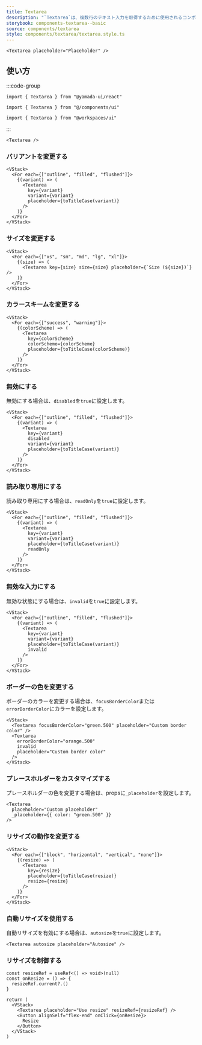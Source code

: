 ```yaml
---
title: Textarea
description: "`Textarea`は、複数行のテキスト入力を取得するために使用されるコンポーネントです。"
storybook: components-textarea--basic
source: components/textarea
style: components/textarea/textarea.style.ts
---
```


```tsx preview
<Textarea placeholder="Placeholder" />
```

## 使い方

:::code-group

```tsx [package]
import { Textarea } from "@yamada-ui/react"
```

```tsx [alias]
import { Textarea } from "@/components/ui"
```

```tsx [monorepo]
import { Textarea } from "@workspaces/ui"
```

:::

```tsx
<Textarea />
```

### バリアントを変更する

```tsx preview
<VStack>
  <For each={["outline", "filled", "flushed"]}>
    {(variant) => (
      <Textarea
        key={variant}
        variant={variant}
        placeholder={toTitleCase(variant)}
      />
    )}
  </For>
</VStack>
```

### サイズを変更する

```tsx preview
<VStack>
  <For each={["xs", "sm", "md", "lg", "xl"]}>
    {(size) => (
      <Textarea key={size} size={size} placeholder={`Size (${size})`} />
    )}
  </For>
</VStack>
```

### カラースキームを変更する

```tsx preview
<VStack>
  <For each={["success", "warning"]}>
    {(colorScheme) => (
      <Textarea
        key={colorScheme}
        colorScheme={colorScheme}
        placeholder={toTitleCase(colorScheme)}
      />
    )}
  </For>
</VStack>
```

### 無効にする

無効にする場合は、`disabled`を`true`に設定します。

```tsx preview
<VStack>
  <For each={["outline", "filled", "flushed"]}>
    {(variant) => (
      <Textarea
        key={variant}
        disabled
        variant={variant}
        placeholder={toTitleCase(variant)}
      />
    )}
  </For>
</VStack>
```

### 読み取り専用にする

読み取り専用にする場合は、`readOnly`を`true`に設定します。

```tsx preview
<VStack>
  <For each={["outline", "filled", "flushed"]}>
    {(variant) => (
      <Textarea
        key={variant}
        variant={variant}
        placeholder={toTitleCase(variant)}
        readOnly
      />
    )}
  </For>
</VStack>
```

### 無効な入力にする

無効な状態にする場合は、`invalid`を`true`に設定します。

```tsx preview
<VStack>
  <For each={["outline", "filled", "flushed"]}>
    {(variant) => (
      <Textarea
        key={variant}
        variant={variant}
        placeholder={toTitleCase(variant)}
        invalid
      />
    )}
  </For>
</VStack>
```

### ボーダーの色を変更する

ボーダーのカラーを変更する場合は、`focusBorderColor`または`errorBorderColor`にカラーを設定します。

```tsx preview
<VStack>
  <Textarea focusBorderColor="green.500" placeholder="Custom border color" />
  <Textarea
    errorBorderColor="orange.500"
    invalid
    placeholder="Custom border color"
  />
</VStack>
```

### プレースホルダーをカスタマイズする

プレースホルダーの色を変更する場合は、propsに`_placeholder`を設定します。

```tsx preview
<Textarea
  placeholder="Custom placeholder"
  _placeholder={{ color: "green.500" }}
/>
```

### リサイズの動作を変更する

```tsx preview
<VStack>
  <For each={["block", "horizontal", "vertical", "none"]}>
    {(resize) => (
      <Textarea
        key={resize}
        placeholder={toTitleCase(resize)}
        resize={resize}
      />
    )}
  </For>
</VStack>
```

### 自動リサイズを使用する

自動リサイズを有効にする場合は、`autosize`を`true`に設定します。

```tsx preview
<Textarea autosize placeholder="Autosize" />
```

### リサイズを制御する

```tsx preview functional client
const resizeRef = useRef<() => void>(null)
const onResize = () => {
  resizeRef.current?.()
}

return (
  <VStack>
    <Textarea placeholder="Use resize" resizeRef={resizeRef} />
    <Button alignSelf="flex-end" onClick={onResize}>
      Resize
    </Button>
  </VStack>
)
```
